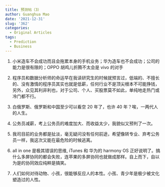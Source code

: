 ```yaml
---
title: 预测帖（3）
author: Guanghua Mao
date: '2021-12-31'
slug: '362'
categories:
  - Original Articles
tags:
  - Prediction
  - Business
---
```


1. 小米造车不会成功而且会拖累本身的手机业务；华为造车也不会成功；公司的能力是很有限的；OPPO 胡鸡儿折腾不太会是 vivo 的对手

2. 程序员和数据分析师的命运早在我读研究生的时候就预言过，低端的、不擅长的、没有激情的程序员其实也就是低薪，任何行业不是顶尖根本不可能挣钱，另外，众见其利非利也，对于公司、个人、买股票莫不如此，单纯地走热门或冷门都不行。

3. 白俄罗斯、俄罗斯和中国至少可以看空 20 年了，也许 40 年？唉，一两代人的人生。

4. 公务员减薪，考上公务员的难度加大、而收益太少，我貌似又预判了一次。

5. 我司目前的业务都是扯淡，毫无疑问没有任何前途，希望像转专业、弃考公务员一样，我这次又能在最危险的时候逃离。


6. all in one 是极其错误的思维, iTunes 和 华为的 harmony OS 正好说明了。搞什么多屏协同的都会失败，连苹果的多屏协同也就做成那样。自上而下，自以为是的协同效应纯粹是搞笑。

7. 人们如何对待动物、小孩，很能够反应人的本性。小孩、青少年是极少被文化塑造过的人性。

